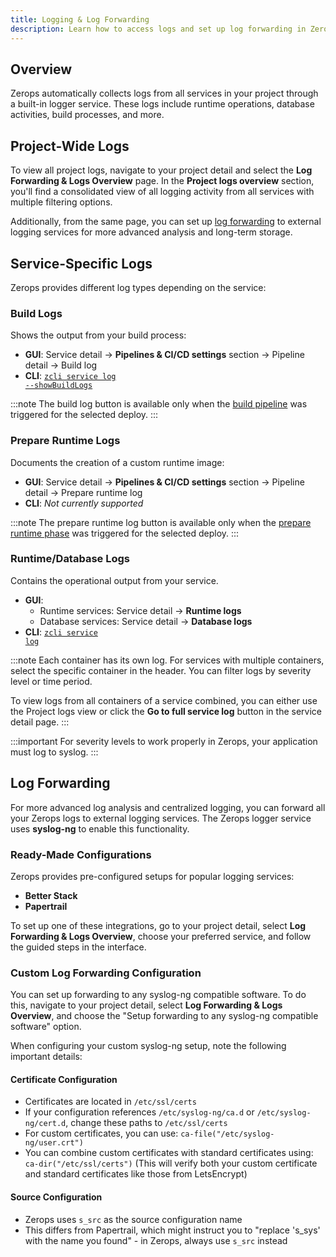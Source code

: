 ```yaml
---
title: Logging & Log Forwarding
description: Learn how to access logs and set up log forwarding in Zerops.
---
```


## Overview

Zerops automatically collects logs from all services in your project through a built-in logger service. These logs include runtime operations, database activities, build processes, and more.

## Project-Wide Logs

To view all project logs, navigate to your project detail and select the **Log Forwarding & Logs Overview** page. In the **Project logs overview** section, you'll find a consolidated view of all logging activity from all services with multiple filtering options.

Additionally, from the same page, you can set up [log forwarding](#log-forwarding) to external logging services for more advanced analysis and long-term storage.

## Service-Specific Logs

Zerops provides different log types depending on the service:

### Build Logs
Shows the output from your build process:
- **GUI**: Service detail → **Pipelines & CI/CD settings** section → Pipeline detail → Build log
- **CLI**: <a href="/references/cli/commands#service-log"><code>zcli service log --showBuildLogs</code></a>

:::note
The build log button is available only when the [build pipeline](/features/pipeline#build-phase) was triggered for the selected deploy.
:::

### Prepare Runtime Logs
Documents the creation of a custom runtime image:
- **GUI**: Service detail → **Pipelines & CI/CD settings** section → Pipeline detail → Prepare runtime log
- **CLI**: *Not currently supported*

:::note
The prepare runtime log button is available only when the [prepare runtime phase](/features/pipeline#runtime-prepare-phase-optional) was triggered for the selected deploy.
:::

### Runtime/Database Logs
Contains the operational output from your service.

- **GUI**:
  - Runtime services: Service detail → **Runtime logs**
  - Database services: Service detail → **Database logs**
- **CLI**: <a href="/references/cli/commands#service-log"><code>zcli service log</code></a>

:::note
Each container has its own log. For services with multiple containers, select the specific container in the header. You can filter logs by severity level or time period.

To view logs from all containers of a service combined, you can either use the Project logs view or click the **Go to full service log** button in the service detail page.
:::

:::important
For severity levels to work properly in Zerops, your application must log to syslog.
:::

## Log Forwarding

For more advanced log analysis and centralized logging, you can forward all your Zerops logs to external logging services. The Zerops logger service uses **syslog-ng** to enable this functionality.

### Ready-Made Configurations

Zerops provides pre-configured setups for popular logging services:

- **Better Stack**
- **Papertrail**

To set up one of these integrations, go to your project detail, select **Log Forwarding & Logs Overview**, choose your preferred service, and follow the guided steps in the interface.

### Custom Log Forwarding Configuration

You can set up forwarding to any syslog-ng compatible software. To do this, navigate to your project detail, select **Log Forwarding & Logs Overview**, and choose the "Setup forwarding to any syslog-ng compatible software" option.

When configuring your custom syslog-ng setup, note the following important details:

#### Certificate Configuration
- Certificates are located in `/etc/ssl/certs`
- If your configuration references `/etc/syslog-ng/ca.d` or `/etc/syslog-ng/cert.d`, change these paths to `/etc/ssl/certs`
- For custom certificates, you can use: `ca-file("/etc/syslog-ng/user.crt")`
- You can combine custom certificates with standard certificates using: `ca-dir("/etc/ssl/certs")`
  (This will verify both your custom certificate and standard certificates like those from LetsEncrypt)

#### Source Configuration
- Zerops uses `s_src` as the source configuration name
- This differs from Papertrail, which might instruct you to "replace 's_sys' with the name you found" - in Zerops, always use `s_src` instead